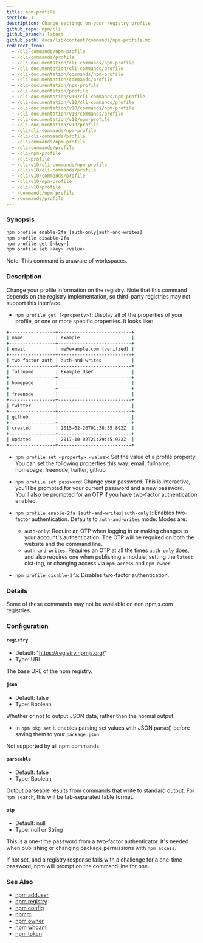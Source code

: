 ```yaml
---
title: npm-profile
section: 1
description: Change settings on your registry profile
github_repo: npm/cli
github_branch: latest
github_path: docs/lib/content/commands/npm-profile.md
redirect_from:
  - /cli-commands/npm-profile
  - /cli-commands/profile
  - /cli-documentation/cli-commands/npm-profile
  - /cli-documentation/cli-commands/profile
  - /cli-documentation/commands/npm-profile
  - /cli-documentation/commands/profile
  - /cli-documentation/npm-profile
  - /cli-documentation/profile
  - /cli-documentation/v10/cli-commands/npm-profile
  - /cli-documentation/v10/cli-commands/profile
  - /cli-documentation/v10/commands/npm-profile
  - /cli-documentation/v10/commands/profile
  - /cli-documentation/v10/npm-profile
  - /cli-documentation/v10/profile
  - /cli/cli-commands/npm-profile
  - /cli/cli-commands/profile
  - /cli/commands/npm-profile
  - /cli/commands/profile
  - /cli/npm-profile
  - /cli/profile
  - /cli/v10/cli-commands/npm-profile
  - /cli/v10/cli-commands/profile
  - /cli/v10/commands/profile
  - /cli/v10/npm-profile
  - /cli/v10/profile
  - /commands/npm-profile
  - /commands/profile
---
```


### Synopsis

```bash
npm profile enable-2fa [auth-only|auth-and-writes]
npm profile disable-2fa
npm profile get [<key>]
npm profile set <key> <value>
```

Note: This command is unaware of workspaces.

### Description

Change your profile information on the registry. Note that this command depends on the registry implementation, so third-party registries may not support this interface.

- `npm profile get [<property>]`: Display all of the properties of your profile, or one or more specific properties. It looks like:

```bash
+-----------------+---------------------------+
| name            | example                   |
+-----------------+---------------------------+
| email           | me@example.com (verified) |
+-----------------+---------------------------+
| two factor auth | auth-and-writes           |
+-----------------+---------------------------+
| fullname        | Example User              |
+-----------------+---------------------------+
| homepage        |                           |
+-----------------+---------------------------+
| freenode        |                           |
+-----------------+---------------------------+
| twitter         |                           |
+-----------------+---------------------------+
| github          |                           |
+-----------------+---------------------------+
| created         | 2015-02-26T01:38:35.892Z  |
+-----------------+---------------------------+
| updated         | 2017-10-02T21:29:45.922Z  |
+-----------------+---------------------------+
```

- `npm profile set <property> <value>`: Set the value of a profile property. You can set the following properties this way: email, fullname, homepage, freenode, twitter, github

- `npm profile set password`: Change your password. This is interactive, you'll be prompted for your current password and a new password. You'll also be prompted for an OTP if you have two-factor authentication enabled.

- `npm profile enable-2fa [auth-and-writes|auth-only]`: Enables two-factor authentication. Defaults to `auth-and-writes` mode. Modes are:

  - `auth-only`: Require an OTP when logging in or making changes to your account's authentication. The OTP will be required on both the website and the command line.
  - `auth-and-writes`: Requires an OTP at all the times `auth-only` does, and also requires one when publishing a module, setting the `latest` dist-tag, or changing access via `npm access` and `npm owner`.

- `npm profile disable-2fa`: Disables two-factor authentication.

### Details

Some of these commands may not be available on non npmjs.com registries.

### Configuration

#### `registry`

- Default: "https://registry.npmjs.org/"
- Type: URL

The base URL of the npm registry.

#### `json`

- Default: false
- Type: Boolean

Whether or not to output JSON data, rather than the normal output.

- In `npm pkg set` it enables parsing set values with JSON.parse() before saving them to your `package.json`.

Not supported by all npm commands.

#### `parseable`

- Default: false
- Type: Boolean

Output parseable results from commands that write to standard output. For `npm search`, this will be tab-separated table format.

#### `otp`

- Default: null
- Type: null or String

This is a one-time password from a two-factor authenticator. It's needed when publishing or changing package permissions with `npm access`.

If not set, and a registry response fails with a challenge for a one-time password, npm will prompt on the command line for one.

### See Also

- [npm adduser](/cli/v10/commands/npm-adduser)
- [npm registry](/cli/v10/using-npm/registry)
- [npm config](/cli/v10/commands/npm-config)
- [npmrc](/cli/v10/configuring-npm/npmrc)
- [npm owner](/cli/v10/commands/npm-owner)
- [npm whoami](/cli/v10/commands/npm-whoami)
- [npm token](/cli/v10/commands/npm-token)
